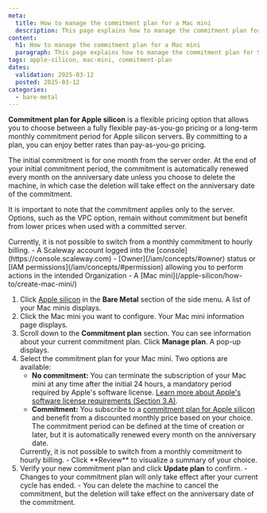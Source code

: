 ```yaml
---
meta:
  title: How to manage the commitment plan for a Mac mini
  description: This page explains how to manage the commitment plan for Scaleway's Mac mini servers.
content:
  h1: How to manage the commitment plan for a Mac mini
  paragraph: This page explains how to manage the commitment plan for Scaleway's Mac mini servers.
tags: apple-silicon, mac-mini, commitment-plan
dates:
  validation: 2025-03-12
  posted: 2025-03-12
categories:
  - bare-metal
---
```



**Commitment plan for Apple silicon** is a flexible pricing option that allows you to choose between a fully flexible pay-as-you-go pricing or a long-term monthly commitment period for Apple silicon servers.
By committing to a plan, you can enjoy better rates than pay-as-you-go pricing.

The initial commitment is for one month from the server order. At the end of your initial commitment period, the commitment is automatically renewed every month on the anniversary date unless you choose to delete the machine, in which case the deletion will take effect on the anniversary date of the commitment.

It is important to note that the commitment applies only to the server. Options, such as the VPC option, remain without commitment but benefit from lower prices when used with a committed server.

<Message type="note">
  Currently, it is not possible to switch from a monthly commitment to hourly billing.
</Message>

<Requirements />
- A Scaleway account logged into the [console](https://console.scaleway.com)
- [Owner](/iam/concepts/#owner) status or [IAM permissions](/iam/concepts/#permission) allowing you to perform actions in the intended Organization
- A [Mac mini](/apple-silicon/how-to/create-mac-mini/)

1. Click [Apple silicon](https://console.scaleway.com/asaas/servers) in the **Bare Metal** section of the side menu. A list of your Mac minis displays.
2. Click the Mac mini you want to configure. Your Mac mini information page displays.
3. Scroll down to the **Commitment plan** section. You can see information about your current commitment plan. Click **Manage plan**. A pop-up displays.
4. Select the commitment plan for your Mac mini. Two options are available:
    - **No commitment:** You can terminate the subscription of your Mac mini at any time after the initial 24 hours, a mandatory period required by Apple's software license. [Learn more about Apple's software license requirements (Section 3.A)](https://www.apple.com/legal/sla/docs/macOSSequoia.pdf).
    - **Commitment:** You subscribe to a [commitment plan for Apple silicon](/apple-silicon/concepts/#commitment-plan) and benefit from a discounted monthly price based on your choice. The commitment period can be defined at the time of creation or later, but it is automatically renewed every month on the anniversary date.
    <Message type="important">
      Currently, it is not possible to switch from a monthly commitment to hourly billing.
    </Message>
    - Click **Review** to visualize a summary of your choice.
5. Verify your new commitment plan and click **Update plan** to confirm.
    <Message type="note">
        - Changes to your commitment plan will only take effect after your current cycle has ended.
        - You can delete the machine to cancel the commitment, but the deletion will take effect on the anniversary date of the commitment.
    </Message>